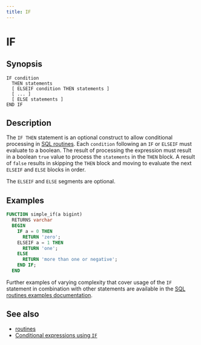 ```yaml
---
title: IF
---
```


# IF

## Synopsis

```text
IF condition
  THEN statements
  [ ELSEIF condition THEN statements ]
  [ ... ]
  [ ELSE statements ]
END IF
```

## Description

The `IF THEN` statement is an optional construct to allow conditional processing
in [SQL routines](/sql/routines/introduction.mdx). Each `condition`  following an `IF`
or `ELSEIF` must evaluate to a boolean. The result of processing the expression
must result in a boolean `true` value to process the `statements` in the `THEN`
block. A result of `false` results in skipping the `THEN` block and moving to
evaluate the next `ELSEIF` and `ELSE` blocks in order.

The `ELSEIF` and `ELSE` segments are optional.

## Examples

```sql
FUNCTION simple_if(a bigint)
  RETURNS varchar
  BEGIN
    IF a = 0 THEN
      RETURN 'zero';
    ELSEIF a = 1 THEN
      RETURN 'one';
    ELSE
      RETURN 'more than one or negative';
    END IF;
  END
```

Further examples of varying complexity that cover usage of the `IF` statement in
combination with other statements are available in the [SQL routines examples
documentation](/sql/routines/examples.mdx).

## See also

* [routines](/sql/routines/introduction.mdx)
* [Conditional expressions using `IF`](/sql/functions/conditional.mdx)
